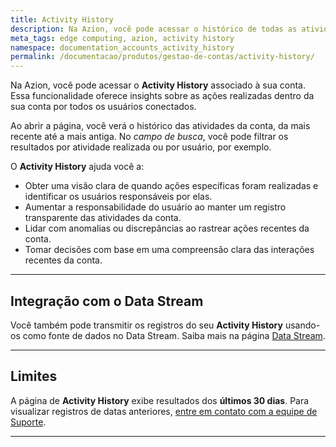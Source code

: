 ```yaml
---
title: Activity History
description: Na Azion, você pode acessar o histórico de todas as atividades realizadas na conta por todos os usuários conectados a ela desde a criação da conta.
meta_tags: edge computing, azion, activity history
namespace: documentation_accounts_activity_history
permalink: /documentacao/produtos/gestao-de-contas/activity-history/
---
```


Na Azion, você pode acessar o **Activity History** associado à sua conta. Essa funcionalidade oferece insights sobre as ações realizadas dentro da sua conta por todos os usuários conectados.

Ao abrir a página, você verá o histórico das atividades da conta, da mais recente até a mais antiga. No *campo de busca*, você pode filtrar os resultados por atividade realizada ou por usuário, por exemplo.

O **Activity History** ajuda você a:

- Obter uma visão clara de quando ações específicas foram realizadas e identificar os usuários responsáveis por elas.
- Aumentar a responsabilidade do usuário ao manter um registro transparente das atividades da conta.
- Lidar com anomalias ou discrepâncias ao rastrear ações recentes da conta.
- Tomar decisões com base em uma compreensão clara das interações recentes da conta.

---

## Integração com o Data Stream

Você também pode transmitir os registros do seu **Activity History** usando-os como fonte de dados no Data Stream. Saiba mais na página [Data Stream](/pt-br/documentacao/produtos/observe/data-stream/#activity-history).

---

## Limites

A página de **Activity History** exibe resultados dos **últimos 30 dias**. Para visualizar registros de datas anteriores, [entre em contato com a equipe de Suporte](https://www.azion.com/pt-br/suporte/).





---

